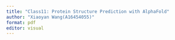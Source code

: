 ```yaml
---
title: "Class11: Protein Structure Prediction with AlphaFold"
author: "Xiaoyan Wang(A16454055)"
format: pdf
editor: visual
---
```


## 
